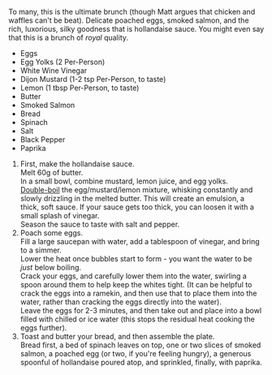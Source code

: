 
To many, this is the ultimate brunch (though Matt argues that chicken and waffles can't be beat). Delicate poached eggs, smoked salmon, and the rich, luxorious, silky goodness that is hollandaise sauce. You might even say that this is a brunch of _royal_ quality.

<Ingredients>


-   Eggs
-   Egg Yolks (2 Per-Person)
-   White Wine Vinegar
-   Dijon Mustard (1-2 tsp Per-Person, to taste)
-   Lemon (1 tbsp Per-Person, to taste)
-   Butter
-   Smoked Salmon
-   Bread
-   Spinach
-   Salt
-   Black Pepper
-   Paprika

</Ingredients>


<Method>


1. First, make the hollandaise sauce.  
   Melt 60g of butter.  
   In a small bowl, combine mustard, lemon juice, and egg yolks.  
   [Double-boil](https://www.bonappetit.com/story/double-boiler) the egg/mustard/lemon mixture, whisking constantly and slowly drizzling in the melted butter. This will create an emulsion, a thick, soft sauce. If your sauce gets too thick, you can loosen it with a small splash of vinegar.  
   Season the sauce to taste with salt and pepper.
2. Poach some eggs.  
   Fill a large saucepan with water, add a tablespoon of vinegar, and bring to a simmer.  
   Lower the heat once bubbles start to form - you want the water to be _just_ below boiling.  
   Crack your eggs, and carefully lower them into the water, swirling a spoon around them to help keep the whites tight. (It can be helpful to crack the eggs into a ramekin, and then use that to place them into the water, rather than cracking the eggs directly into the water).  
   Leave the eggs for 2-3 minutes, and then take out and place into a bowl filled with chilled or ice water (this stops the residual heat cooking the eggs further).
3. Toast and butter your bread, and then assemble the plate.  
   Bread first, a bed of spinach leaves on top, one or two slices of smoked salmon, a poached egg (or two, if you're feeling hungry), a generous spoonful of hollandaise poured atop, and sprinkled, finally, with paprika.

</Method>

